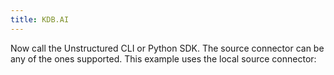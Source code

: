 ```yaml
---
title: KDB.AI
---
```



<NewDocument />


<SharedContentKDBAI/>
<SharedAPIKeyURL/>

Now call the Unstructured CLI or Python SDK. The source connector can be any of the ones supported. This example uses the local source connector:


<CodeGroup>
  <KDBAIAPISh />
  <KDBAIAPIPyV2 />
</CodeGroup>
